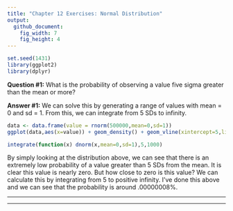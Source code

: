 ```yaml
---
title: "Chapter 12 Exercises: Normal Distribution"
output:
  github_document:
    fig_width: 7
    fig_height: 4
---
```


```r
set.seed(1431)
library(ggplot2)
library(dplyr)
```

**Question #1:**
What is the probability of observing a value five sigma greater than the mean or more?

**Answer #1:**
We can solve this by generating a range of values with mean = 0 and sd = 1.  From this, we can integrate from 5 SDs to infinity.

```r
data <- data.frame(value = rnorm(500000,mean=0,sd=1))
ggplot(data,aes(x=value)) + geom_density() + geom_vline(xintercept=5,linetype='dashed',colour='red') + xlab('Temperature') + ylab('Density')

integrate(function(x) dnorm(x,mean=0,sd=1),5,1000)
```

By simply looking at the distribution above, we can see that there is an extremely low probability of a value greater than 5 SDs from the mean.  It is clear this value is nearly zero.  But how close to zero is this value?  We can calculate this by integrating from 5 to positive infinity.  I've done this above and we can see that the probability is around .00000008%.

* * *
* * *
